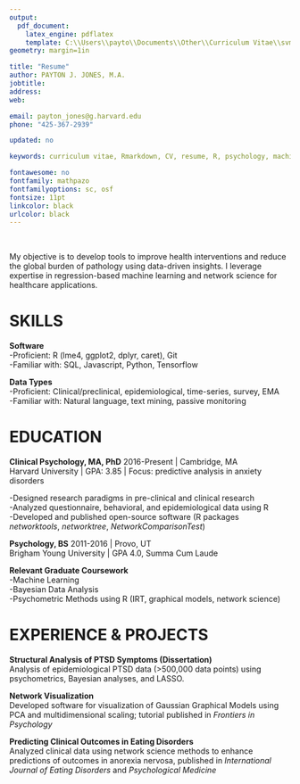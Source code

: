 ```yaml
---
output: 
  pdf_document:
    latex_engine: pdflatex
    template: C:\\Users\\payto\\Documents\\Other\\Curriculum Vitae\\svm-latex-cv.tex
geometry: margin=1in

title: "Resume"
author: PAYTON J. JONES, M.A.
jobtitle: 
address: 
web: 

email: payton_jones@g.harvard.edu
phone: "425-367-2939"

updated: no

keywords: curriculum vitae, Rmarkdown, CV, resume, R, psychology, machine learning, data science, network analysis

fontawesome: no
fontfamily: mathpazo
fontfamilyoptions: sc, osf
fontsize: 11pt
linkcolor: black
urlcolor: black
---  
```


\ 
  
My objective is to develop tools to improve health interventions and reduce the global burden of pathology using data-driven insights. I leverage expertise in regression-based machine learning and network science for healthcare applications.

# SKILLS

__Software__  
-Proficient: R (lme4, ggplot2, dplyr, caret), Git    
-Familiar with: SQL, Javascript, Python, Tensorflow  

__Data Types__  
-Proficient: Clinical/preclinical, epidemiological, time-series, survey, EMA  
-Familiar with: Natural language, text mining, passive monitoring  

# EDUCATION

__Clinical Psychology, MA, PhD__ \hfill 2016-Present | Cambridge, MA  
Harvard University | GPA: 3.85 | Focus: predictive analysis in anxiety disorders

-Designed research paradigms in pre-clinical and clinical research  
-Analyzed questionnaire, behavioral, and epidemiological data using R  
-Developed and published open-source software (R packages _networktools_, _networktree_, _NetworkComparisonTest_)

__Psychology, BS__ \hfill 2011-2016 | Provo, UT  
Brigham Young University | GPA 4.0, Summa Cum Laude

__Relevant Graduate Coursework__  
-Machine Learning  
-Bayesian Data Analysis  
-Psychometric Methods using R (IRT, graphical models, network science)  

# EXPERIENCE & PROJECTS

__Structural Analysis of PTSD Symptoms (Dissertation)__  
Analysis of epidemiological PTSD data (>500,000 data points) using psychometrics, Bayesian analyses, and LASSO.

__Network Visualization__  
Developed software for visualization of Gaussian Graphical Models using PCA and multidimensional scaling; tutorial published in _Frontiers in Psychology_

__Predicting Clinical Outcomes in Eating Disorders__  
Analyzed clinical data using network science methods to enhance predictions of outcomes in anorexia nervosa, published in _International Journal of Eating Disorders_ and _Psychological Medicine_

